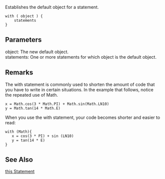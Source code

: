 Establishes the default object for a statement.

 with ( object ) {
     statements 
 } 
==Parameters==
; object: The new default object.
; statements: One or more statements for which object is the default object.

==Remarks==
The with statement is commonly used to shorten the amount of code that you have to write in certain situations. In the example that follows, notice the repeated use of Math.

 x = Math.cos(3 * Math.PI) + Math.sin(Math.LN10) 
 y = Math.tan(14 * Math.E)
When you use the with statement, your code becomes shorter and easier to read:

 with (Math){
    x = cos(3 * PI) + sin (LN10)  
    y = tan(14 * E)
 }

==See Also==

              
[[javascript/statements/this|this Statement]]
